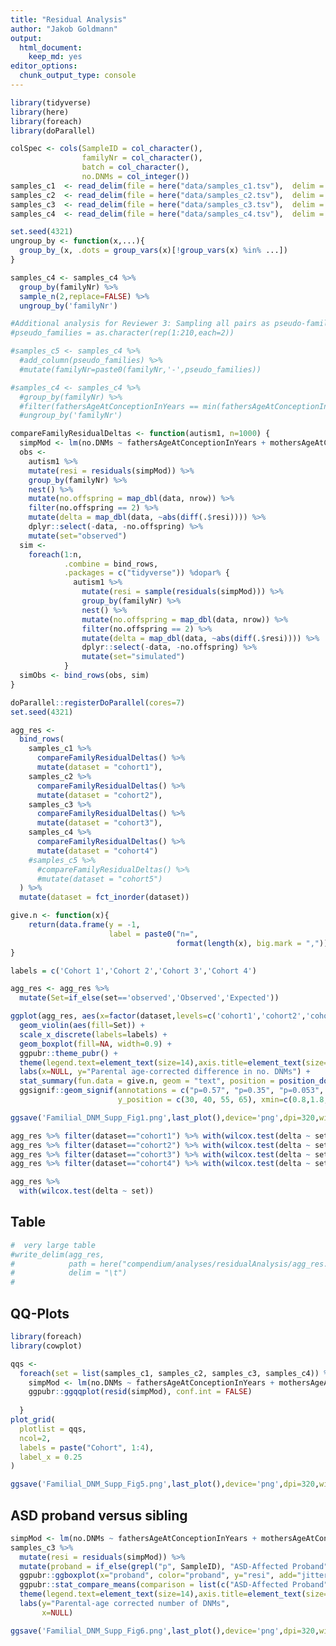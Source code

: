 ```yaml
---
title: "Residual Analysis"
author: "Jakob Goldmann"
output: 
  html_document: 
    keep_md: yes
editor_options: 
  chunk_output_type: console
---
```


```r
library(tidyverse)
library(here)
library(foreach)
library(doParallel)

colSpec <- cols(SampleID = col_character(), 
                familyNr = col_character(), 
                batch = col_character(),
                no.DNMs = col_integer())
samples_c1  <- read_delim(file = here("data/samples_c1.tsv"),  delim = "\t", col_types = colSpec)
samples_c2  <- read_delim(file = here("data/samples_c2.tsv"),  delim = "\t", col_types = colSpec)
samples_c3  <- read_delim(file = here("data/samples_c3.tsv"),  delim = "\t", col_types = colSpec)
samples_c4  <- read_delim(file = here("data/samples_c4.tsv"),  delim = "\t", col_types = colSpec)
```

```r
set.seed(4321)
ungroup_by <- function(x,...){
  group_by_(x, .dots = group_vars(x)[!group_vars(x) %in% ...])
}

samples_c4 <- samples_c4 %>% 
  group_by(familyNr) %>%
  sample_n(2,replace=FALSE) %>%
  ungroup_by('familyNr')

#Additional analysis for Reviewer 3: Sampling all pairs as pseudo-families and sampling the oldest and youngest sibling per family as a sibling pair
#pseudo_families = as.character(rep(1:210,each=2))

#samples_c5 <- samples_c4 %>%
  #add_column(pseudo_families) %>%
  #mutate(familyNr=paste0(familyNr,'-',pseudo_families))

#samples_c4 <- samples_c4 %>% 
  #group_by(familyNr) %>%
  #filter(fathersAgeAtConceptionInYears == min(fathersAgeAtConceptionInYears) | fathersAgeAtConceptionInYears == max(fathersAgeAtConceptionInYears)) %>%
  #ungroup_by('familyNr')
```

```r
compareFamilyResidualDeltas <- function(autism1, n=1000) {
  simpMod <- lm(no.DNMs ~ fathersAgeAtConceptionInYears + mothersAgeAtConceptionInYears, autism1)
  obs <- 
    autism1 %>%
    mutate(resi = residuals(simpMod)) %>%
    group_by(familyNr) %>% 
    nest() %>% 
    mutate(no.offspring = map_dbl(data, nrow)) %>% 
    filter(no.offspring == 2) %>% 
    mutate(delta = map_dbl(data, ~abs(diff(.$resi)))) %>%
    dplyr::select(-data, -no.offspring) %>%
    mutate(set="observed")
  sim <- 
    foreach(1:n,
            .combine = bind_rows,
            .packages = c("tidyverse")) %dopar% {
              autism1 %>%
                mutate(resi = sample(residuals(simpMod))) %>%
                group_by(familyNr) %>% 
                nest() %>% 
                mutate(no.offspring = map_dbl(data, nrow)) %>% 
                filter(no.offspring == 2) %>% 
                mutate(delta = map_dbl(data, ~abs(diff(.$resi)))) %>%
                dplyr::select(-data, -no.offspring) %>%
                mutate(set="simulated")
            }
  simObs <- bind_rows(obs, sim)
}
```


```r
doParallel::registerDoParallel(cores=7)
set.seed(4321)

agg_res <-
  bind_rows(
    samples_c1 %>% 
      compareFamilyResidualDeltas() %>%
      mutate(dataset = "cohort1"),
    samples_c2 %>% 
      compareFamilyResidualDeltas() %>%
      mutate(dataset = "cohort2"),
    samples_c3 %>%
      compareFamilyResidualDeltas() %>%
      mutate(dataset = "cohort3"),
    samples_c4 %>%
      compareFamilyResidualDeltas() %>%
      mutate(dataset = "cohort4")
    #samples_c5 %>%
      #compareFamilyResidualDeltas() %>%
      #mutate(dataset = "cohort5")
  ) %>% 
  mutate(dataset = fct_inorder(dataset))
```

```r
give.n <- function(x){
    return(data.frame(y = -1, 
                      label = paste0("n=", 
                                     format(length(x), big.mark = ","))))
}

labels = c('Cohort 1','Cohort 2','Cohort 3','Cohort 4')

agg_res <- agg_res %>%
  mutate(Set=if_else(set=='observed','Observed','Expected'))

ggplot(agg_res, aes(x=factor(dataset,levels=c('cohort1','cohort2','cohort3','cohort4')), y=delta, group=paste(dataset, set))) +
  geom_violin(aes(fill=Set)) + 
  scale_x_discrete(labels=labels) +
  geom_boxplot(fill=NA, width=0.9) + 
  ggpubr::theme_pubr() + 
  theme(legend.text=element_text(size=14),axis.title=element_text(size=14),axis.text=element_text(size=14)) +
  labs(x=NULL, y="Parental age-corrected difference in no. DNMs") + 
  stat_summary(fun.data = give.n, geom = "text", position = position_dodge(width = 0.9)) + 
  ggsignif::geom_signif(annotations = c("p=0.57", "p=0.35", "p=0.053", "p=0.41"),  # adapt these values manually
                        y_position = c(30, 40, 55, 65), xmin=c(0.8,1.8,2.8,3.8), xmax=c(1.2,2.2,3.2,4.2))

ggsave('Familial_DNM_Supp_Fig1.png',last_plot(),device='png',dpi=320,width=10,height=7)
```


```r
agg_res %>% filter(dataset=="cohort1") %>% with(wilcox.test(delta ~ set))
agg_res %>% filter(dataset=="cohort2") %>% with(wilcox.test(delta ~ set))
agg_res %>% filter(dataset=="cohort3") %>% with(wilcox.test(delta ~ set))
agg_res %>% filter(dataset=="cohort4") %>% with(wilcox.test(delta ~ set))

agg_res %>% 
  with(wilcox.test(delta ~ set))
```



Table
-----

```r
#  very large table
#write_delim(agg_res,
#            path = here("compendium/analyses/residualAnalysis/agg_res.tsv"),
#            delim = "\t")
#
```


QQ-Plots
--------

```r
library(foreach)
library(cowplot)

qqs <- 
  foreach(set = list(samples_c1, samples_c2, samples_c3, samples_c4)) %do% {
    simpMod <- lm(no.DNMs ~ fathersAgeAtConceptionInYears + mothersAgeAtConceptionInYears, set)
    ggpubr::ggqqplot(resid(simpMod), conf.int = FALSE)
    
  }
plot_grid(
  plotlist = qqs,
  ncol=2,
  labels = paste("Cohort", 1:4),
  label_x = 0.25
)

ggsave('Familial_DNM_Supp_Fig5.png',last_plot(),device='png',dpi=320,width=7,height=7)

```


ASD proband versus sibling
--------------------------

```r
simpMod <- lm(no.DNMs ~ fathersAgeAtConceptionInYears + mothersAgeAtConceptionInYears, samples_c3)
samples_c3 %>% 
  mutate(resi = residuals(simpMod)) %>% 
  mutate(proband = if_else(grepl("p", SampleID), "ASD-Affected Proband", "Unaffected Sibling")) %>% 
  ggpubr::ggboxplot(x="proband", color="proband", y="resi", add="jitter") + 
  ggpubr::stat_compare_means(comparison = list(c("ASD-Affected Proband", "Unaffected Sibling"))) + 
  theme(legend.text=element_text(size=14),axis.title=element_text(size=14),axis.text=element_text(size=14),legend.title=element_blank()) +
  labs(y="Parental-age corrected number of DNMs",
       x=NULL)

ggsave('Familial_DNM_Supp_Fig6.png',last_plot(),device='png',dpi=320,width=7,height=7)

```



